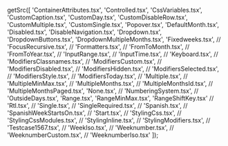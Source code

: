 
  getSrc([
    'ContainerAttributes.tsx',
    'Controlled.tsx',
    'CssVariables.tsx',
    'CustomCaption.tsx',
    'CustomDay.tsx',
    'CustomDisableRow.tsx',
    'CustomMultiple.tsx',
    'CustomSingle.tsx',
    'Popover.tsx',
    'DefaultMonth.tsx',
    'Disabled.tsx',
    'DisableNavigation.tsx',
    'Dropdown.tsx',
    'DropdownButtons.tsx',
    'DropdownMultipleMonths.tsx',
    'Fixedweeks.tsx',
    // 'FocusRecursive.tsx',
    // 'Formatters.tsx',
    // 'FromToMonth.tsx',
    // 'FromToYear.tsx',
    // 'InputRange.tsx',
    // 'InputTime.tsx',
    // 'Keyboard.tsx',
    // 'ModifiersClassnames.tsx',
    // 'ModifiersCustom.tsx',
    // 'ModifiersDisabled.tsx',
    // 'ModifiersHidden.tsx',
    // 'ModifiersSelected.tsx',
    // 'ModifiersStyle.tsx',
    // 'ModifiersToday.tsx',
    // 'Multiple.tsx',
    // 'MultipleMinMax.tsx',
    // 'MultipleMonths.tsx',
    // 'MultipleMonthsId.tsx',
    // 'MultipleMonthsPaged.tsx',
    'None.tsx',
    // 'NumberingSystem.tsx',
    // 'OutsideDays.tsx',
    'Range.tsx',
    'RangeMinMax.tsx',
    'RangeShiftKey.tsx'
    // 'Rtl.tsx',
    // 'Single.tsx',
    // 'SingleRequired.tsx',
    // 'Spanish.tsx',
    // 'SpanishWeekStartsOn.tsx',
    // 'Start.tsx',
    // 'StylingCss.tsx',
    // 'StylingCssModules.tsx',
    // 'StylingInline.tsx',
    // 'StylingModifiers.tsx',
    // 'Testcase1567.tsx',
    // 'WeekIso.tsx',
    // 'Weeknumber.tsx',
    // 'WeeknumberCustom.tsx',
    // 'WeeknumberIso.tsx'
  ]);

<Render />
